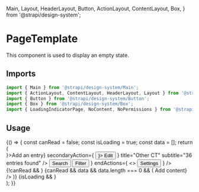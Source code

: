 <!--- EmptyStateLayout.stories.mdx --->

  Main,
  Layout,
  HeaderLayout,
  Button,
  ActionLayout,
  ContentLayout,
  Box,
} from '@strapi/design-system';

<Meta title="templates/PageTemplate" />

# PageTemplate

This component is used to display an empty state.

## Imports

```js
import { Main } from '@strapi/design-system/Main';
import { ActionLayout, ContentLayout, HeaderLayout, Layout } from '@strapi/design-system/Layout';
import { Button } from '@strapi/design-system/Button';
import { Box } from '@strapi/design-system/Box';
import { LoadingIndicatorPage, NoContent, NoPermissions } from '@strapi/helper-plugin';
```

## Usage

<Canvas>
  <Story name="base">
    {() => {
      const canRead = false;
      const isLoading = true;
      const data = [];
      return (
        <Box background="neutral100">
          <Layout>
            <Main aria-busy={isLoading}>
              <HeaderLayout
                primaryAction={<Button startIcon={<Plus />}>Add an entry</Button>}
                secondaryAction={
                  <Button variant="tertiary" startIcon={<Pencil />}>
                    Edit
                  </Button>
                }
                title="Other CT"
                subtitle="36 entries found"
              />
              <ActionLayout
                startActions={
                  <>
                    <Button variant="tertiary">Search</Button>
                    <Button variant="tertiary">Filter</Button>
                  </>
                }
                endActions={
                  <>
                    <Button variant="tertiary">Settings</Button>
                  </>
                }
              />
              <ContentLayout>
                {!canRead && <NoPermissions />}
                {canRead && data && data.length === 0 && (
                  <NoContent content="No content available" action={<Button>Add content</Button>} />
                )}
                {isLoading && <LoadingIndicatorPage />}
              </ContentLayout>
            </Main>
          </Layout>
        </Box>
      );
    }}
  </Story>
</Canvas>
